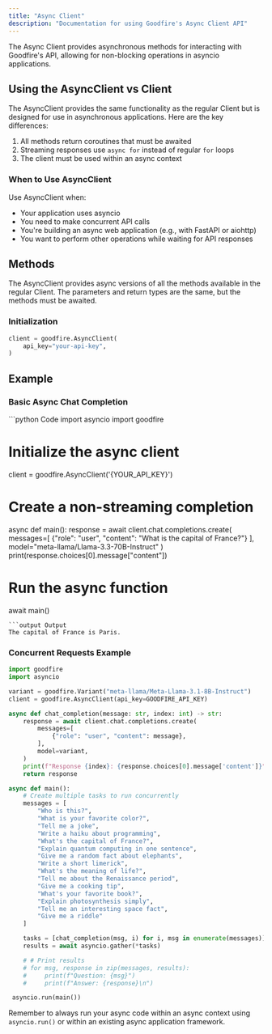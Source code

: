 ```yaml
---
title: "Async Client"
description: "Documentation for using Goodfire's Async Client API"
---
```


The Async Client provides asynchronous methods for interacting with Goodfire's API, allowing for non-blocking operations in asyncio applications.

## Using the AsyncClient vs Client

The AsyncClient provides the same functionality as the regular Client but is designed for use in asynchronous applications. Here are the key differences:

1. All methods return coroutines that must be awaited
2. Streaming responses use `async for` instead of regular `for` loops
3. The client must be used within an async context

### When to Use AsyncClient

Use AsyncClient when:

- Your application uses asyncio
- You need to make concurrent API calls
- You're building an async web application (e.g., with FastAPI or aiohttp)
- You want to perform other operations while waiting for API responses

## Methods

The AsyncClient provides async versions of all the methods available in the regular Client. The parameters and return types are the same, but the methods must be awaited.

### Initialization

```python
client = goodfire.AsyncClient(
    api_key="your-api-key",
)
```

## Example

### Basic Async Chat Completion

<CodeGroup name="Basic Async Chat">
```python Code
import asyncio
import goodfire

# Initialize the async client
client = goodfire.AsyncClient('{YOUR_API_KEY}')

# Create a non-streaming completion
async def main():
    response = await client.chat.completions.create(
        messages=[
            {"role": "user", "content": "What is the capital of France?"}
        ],
        model="meta-llama/Llama-3.3-70B-Instruct"
    )
    print(response.choices[0].message["content"])


# Run the async function
await main()

````
```output Output
The capital of France is Paris.
````

</CodeGroup>

### Concurrent Requests Example

```python Code
import goodfire
import asyncio

variant = goodfire.Variant("meta-llama/Meta-Llama-3.1-8B-Instruct")
client = goodfire.AsyncClient(api_key=GOODFIRE_API_KEY)

async def chat_completion(message: str, index: int) -> str:
    response = await client.chat.completions.create(
        messages=[
            {"role": "user", "content": message},
        ],
        model=variant,
    )
    print(f"Response {index}: {response.choices[0].message['content']}")
    return response

async def main():
    # Create multiple tasks to run concurrently
    messages = [
        "Who is this?",
        "What is your favorite color?",
        "Tell me a joke",
        "Write a haiku about programming",
        "What's the capital of France?",
        "Explain quantum computing in one sentence",
        "Give me a random fact about elephants",
        "Write a short limerick",
        "What's the meaning of life?",
        "Tell me about the Renaissance period",
        "Give me a cooking tip",
        "What's your favorite book?",
        "Explain photosynthesis simply",
        "Tell me an interesting space fact",
        "Give me a riddle"
    ]

    tasks = [chat_completion(msg, i) for i, msg in enumerate(messages)]
    results = await asyncio.gather(*tasks)

    # # Print results
    # for msg, response in zip(messages, results):
    #     print(f"Question: {msg}")
    #     print(f"Answer: {response}\n")

 asyncio.run(main())
```

Remember to always run your async code within an async context using `asyncio.run()` or within an existing async application framework.
